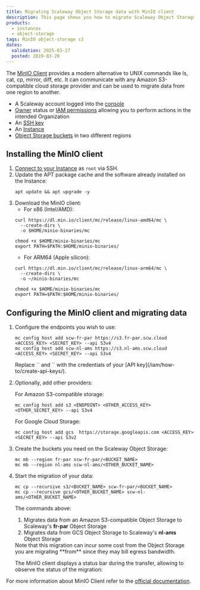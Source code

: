 ```yaml
---
title: Migrating Scaleway Object Storage data with MinIO client
description: This page shows you how to migrate Scaleway Object Storage data from one region to another with MinIO client
products:
  - instances
  - object-storage
tags: MinIO object-storage s3
dates:
  validation: 2025-03-27
  posted: 2019-03-20
---
```




The [MinIO Client](https://min.io/docs/minio/linux/reference/minio-mc.html) provides a modern alternative to UNIX commands like ls, cat, cp, mirror, diff, etc. It can communicate with any Amazon S3-compatible cloud storage provider and can be used to migrate data from one region to another.

<Requirements />

- A Scaleway account logged into the [console](https://console.scaleway.com)
- [Owner](/iam/concepts/#owner) status or [IAM permissions](/iam/concepts/#permission) allowing you to perform actions in the intended Organization
- An [SSH key](/organizations-and-projects/how-to/create-ssh-key/)
- An [Instance](/instances/how-to/create-an-instance/)
- [Object Storage buckets](/object-storage/how-to/create-a-bucket/) in two different regions

## Installing the MinIO client

1. [Connect to your Instance](/instances/how-to/connect-to-instance/) as `root` via SSH.
2. Update the APT package cache and the software already installed on the Instance:
    ```
    apt update && apt upgrade -y
    ```
3. Download the MinIO client:
    * For x86 (Intel/AMD):
    ```
    curl https://dl.min.io/client/mc/release/linux-amd64/mc \
      --create-dirs \
      -o $HOME/minio-binaries/mc

    chmod +x $HOME/minio-binaries/mc
    export PATH=$PATH:$HOME/minio-binaries/
    ```
    * For ARM64 (Apple silicon):
    ```
    curl https://dl.min.io/client/mc/release/linux-arm64/mc \
      --create-dirs \
      -o ~/minio-binaries/mc

    chmod +x $HOME/minio-binaries/mc
    export PATH=$PATH:$HOME/minio-binaries/
    ```

## Configuring the MinIO client and migrating data

1. Configure the endpoints you wish to use:
    ```
    mc config host add scw-fr-par https://s3.fr-par.scw.cloud <ACCESS_KEY> <SECRET_KEY> --api S3v4
    mc config host add scw-nl-ams https://s3.nl-ams.scw.cloud <ACCESS_KEY> <SECRET_KEY> --api S3v4
    ```

    <Message type="note">
      Replace `<ACCESS_KEY>` and `<SECRET_KEY>` with the credentials of your [API key](/iam/how-to/create-api-keys/).
    </Message>
2. Optionally, add other providers:

    For Amazon S3-compatible storage:
      ```
      mc config host add s3 <ENDPOINT> <OTHER_ACCESS_KEY> <OTHER_SECRET_KEY> --api S3v4
      ```

    For Google Cloud Storage:
      ```
      mc config host add gcs  https://storage.googleapis.com <ACCESS_KEY> <SECRET_KEY> --api S3v2
      ```
3. Create the buckets you need on the Scaleway Object Storage:
    ```
    mc mb --region fr-par scw-fr-par/<BUCKET_NAME>
    mc mb --region nl-ams scw-nl-ams/<OTHER_BUCKET_NAME>
    ```
4. Start the migration of your data:
    ```
    mc cp --recursive s3/<BUCKET_NAME> scw-fr-par/<BUCKET_NAME>
    mc cp --recursive gcs/<OTHER_BUCKET_NAME> scw-nl-ams/<OTHER_BUCKET_NAME>
    ```

    The commands above:
      1.  Migrates data from an Amazon S3-compatible Object Storage to Scaleway's **fr-par** Object Storage
      2.  Migrates data from GCS Object Storage to Scaleway's **nl-ams** Object Storage

    <Message type="important">
      Note that this migration can incur some cost from the Object Storage you are migrating **from** since they may bill egress bandwidth.
    </Message>

    The MinIO client displays a status bar during the transfer, allowing to observe the status of the migration:

    <Lightbox image={image} alt="" />

For more information about MinIO Client refer to the [official documentation](https://docs.minio.io/docs/minio-client-quickstart-guide.html).